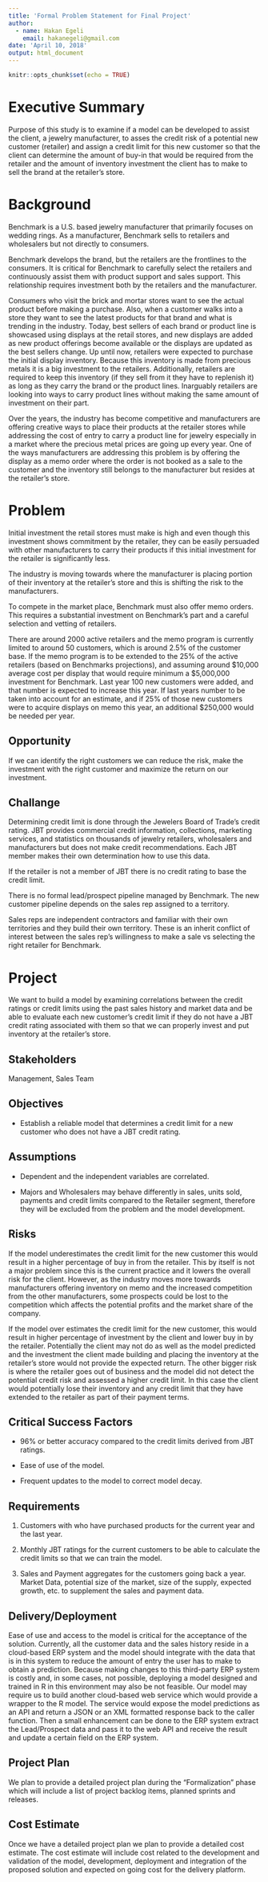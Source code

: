 ```yaml
---
title: 'Formal Problem Statement for Final Project'
author:
  - name: Hakan Egeli
    email: hakanegeli@gmail.com
date: 'April 10, 2018'
output: html_document
---
```


```r
knitr::opts_chunk$set(echo = TRUE)
```

# Executive Summary

Purpose of this study is to examine if a model can be developed to assist the client, a jewelry manufacturer, to asses the credit risk of a potential new customer (retailer) and assign a credit limit for this new customer so that the client can determine the amount of buy-in that would be required from the retailer and the amount of inventory investment the client has to make to sell the brand at the retailer's store.

# Background

Benchmark is a U.S. based jewelry manufacturer that primarily focuses on wedding rings. As a manufacturer, Benchmark sells to retailers and wholesalers but not directly to consumers.

Benchmark develops the brand, but the retailers are the frontlines to the consumers. It is critical for Benchmark to carefully select the retailers and continuously assist them with product support and sales support. This relationship requires investment both by the retailers and the manufacturer.

Consumers who visit the brick and mortar stores want to see the actual product before making a purchase. Also, when a customer walks into a store they want to see the latest products for that brand and what is trending in the industry. Today, best sellers of each brand or product line is showcased using displays at the retail stores, and new displays are added as new product offerings become available or the displays are updated as the best sellers change. Up until now, retailers were expected to purchase the initial display inventory. Because this inventory is made from precious metals it is a big investment to the retailers. Additionally, retailers are required to keep this inventory (if they sell from it they have to replenish it) as long as they carry the brand or the product lines. Inarguably retailers are looking into ways to carry product lines without making the same amount of investment on their part.

Over the years, the industry has become competitive and manufacturers are offering creative ways to place their products at the retailer stores while addressing the cost of entry to carry a product line for jewelry especially in a market where the precious metal prices are going up every year. One of the ways manufacturers are addressing this problem is by offering the display as a memo order where the order is not booked as a sale to the customer and the inventory still belongs to the manufacturer but resides at the retailer's store.

# Problem

Initial investment the retail stores must make is high and even though this investment shows commitment by the retailer, they can be easily persuaded with other manufacturers to carry their products if this initial investment for the retailer is significantly less. 

The industry is moving towards where the manufacturer is placing portion of their inventory at the retailer's store and this is shifting the risk to the manufacturers. 

To compete in the market place, Benchmark must also offer memo orders. This requires a substantial investment on Benchmark's part and a careful selection and vetting of retailers.

There are around 2000 active retailers and the memo program is currently limited to around 50 customers, which is around 2.5% of the customer base. If the memo program is to be extended to the 25% of the active retailers (based on Benchmarks projections), and assuming around $10,000 average cost per display that would require minimum a $5,000,000 investment for Benchmark. Last year 100 new customers were added, and that number is expected to increase this year. If last years number to be taken into account for an estimate, and if 25% of those new customers were to acquire displays on memo this year, an additional $250,000 would be needed per year.

## Opportunity

If we can identify the right customers we can reduce the risk, make the investment with the right customer and maximize the return on our investment.

## Challange

Determining credit limit is done through the Jewelers Board of Trade's credit rating. JBT provides commercial credit information, collections, marketing services, and statistics on thousands of jewelry retailers, wholesalers and manufacturers but does not make credit recommendations. Each JBT member makes their own determination how to use this data.

If the retailer is not a member of JBT there is no credit rating to base the credit limit.

There is no formal lead/prospect pipeline managed by Benchmark. The new customer pipeline depends on the sales rep assigned to a territory.

Sales reps are independent contractors and familiar with their own territories and they build their own territory. These is an inherit conflict of interest between the sales rep's willingness to make a sale vs selecting the right retailer for Benchmark.

# Project

We want to build a model by examining correlations between the credit ratings or credit limits using the past sales history and market data and be able to evaluate each new customer's credit limit if they do not have a JBT credit rating associated with them so that we can properly invest and put inventory at the retailer's store.

## Stakeholders

Management, Sales Team

## Objectives

* Establish a reliable model that determines a credit limit for a new customer who does not have a JBT credit rating.

## Assumptions

* Dependent and the independent variables are correlated.

* Majors and Wholesalers may behave differently in sales, units sold, payments and credit limits compared to the Retailer segment, therefore they will be excluded from the problem and the model development.

## Risks

If the model underestimates the credit limit for the new customer this would result in a higher percentage of buy in from the retailer. This by itself is not a major problem since this is the current practice and it lowers the overall risk for the client. However, as the industry moves more towards manufacturers offering inventory on memo and the increased competition from the other manufacturers, some prospects could be lost to the competition which affects the potential profits and the market share of the company.

If the model over estimates the credit limit for the new customer, this would result in higher percentage of investment by the client and lower buy in by the retailer. Potentially the client may not do as well as the model predicted and the investment the client made building and placing the inventory at the retailer's store would not provide the expected return. The other bigger risk is where the retailer goes out of business and the model did not detect the potential credit risk and assessed a higher credit limit. In this case the client would potentially lose their inventory and any credit limit that they have extended to the retailer as part of their payment terms.

## Critical Success Factors

* 96% or better accuracy compared to the credit limits derived from JBT ratings.

* Ease of use of the model.

* Frequent updates to the model to correct model decay.

## Requirements

1. Customers with who have purchased products for the current year and the last year.

2. Monthly JBT ratings for the current customers to be able to calculate the credit limits so that we can train the model.

3. Sales and Payment aggregates for the customers going back a year.
Market Data, potential size of the market, size of the supply, expected growth, etc. to supplement the sales and payment data.

## Delivery/Deployment

Ease of use and access to the model is critical for the acceptance of the solution. Currently, all the customer data and the sales history reside in a cloud-based ERP system and the model should integrate with the data that is in this system to reduce the amount of entry the user has to make to obtain a prediction. Because making changes to this third-party ERP system is costly and, in some cases, not possible, deploying a model designed and trained in R in this environment may also be not feasible. Our model may require us to build another cloud-based web service which would provide a wrapper to the R model. The service would expose the model predictions as an API and return a JSON or an XML formatted response back to the caller function. Then a small enhancement can be done to the ERP system extract the Lead/Prospect data and pass it to the web API and receive the result and update a certain field on the ERP system.

## Project Plan

We plan to provide a detailed project plan during the "Formalization" phase which will include a list of project backlog items, planned sprints and releases.

## Cost Estimate

Once we have a detailed project plan we plan to provide a detailed cost estimate. The cost estimate will include cost related to the development and validation of the model, development, deployment and integration of the proposed solution and expected on going cost for the delivery platform.
